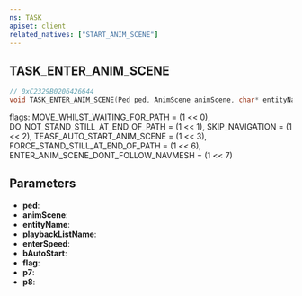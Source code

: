 ```yaml
---
ns: TASK
apiset: client
related_natives: ["START_ANIM_SCENE"]
---
```

## TASK_ENTER_ANIM_SCENE

```c
// 0xC2329B0206426644
void TASK_ENTER_ANIM_SCENE(Ped ped, AnimScene animScene, char* entityName, char* playbackListName, float enterSpeed, BOOL bAutoStart, int flag, int p7, float p8);
```

flags:
MOVE_WHILST_WAITING_FOR_PATH = (1 << 0),
DO_NOT_STAND_STILL_AT_END_OF_PATH = (1 << 1),
SKIP_NAVIGATION = (1 << 2),
TEASF_AUTO_START_ANIM_SCENE = (1 << 3),
FORCE_STAND_STILL_AT_END_OF_PATH = (1 << 6),
ENTER_ANIM_SCENE_DONT_FOLLOW_NAVMESH = (1 << 7)

## Parameters
* **ped**:
* **animScene**:
* **entityName**:
* **playbackListName**:
* **enterSpeed**:
* **bAutoStart**:
* **flag**:
* **p7**:
* **p8**: